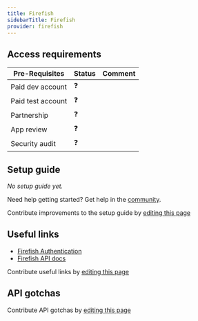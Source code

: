 ```yaml
---
title: Firefish
sidebarTitle: Firefish
provider: firefish
---
```




<Overview />
<PreBuiltTooling provider={providers[pageMetadata.provider]} />
<PreBuiltUseCases />

## Access requirements
| Pre-Requisites | Status | Comment|
| - | - | - |
| Paid dev account | ❓ |  |
| Paid test account | ❓ |  |
| Partnership | ❓ | |
| App review | ❓ |  |
| Security audit | ❓ | |


## Setup guide

_No setup guide yet._

<Tip>Need help getting started? Get help in the [community](https://nango.dev/slack).</Tip>

<Note>Contribute improvements to the setup guide by [editing this page](https://github.com/nangohq/nango/tree/master/docs-v2/integrations/all/firefish.mdx)</Note>


## Useful links

- [Firefish Authentication](https://developer.firefishsoftware.com/#bf9449fc-a65d-4922-a69f-77aab259e0f8)
- [Firefish API docs](https://developer.firefishsoftware.com/)

<Note>Contribute useful links by [editing this page](https://github.com/nangohq/nango/tree/master/docs-v2/integrations/all/firefish.mdx)</Note>

## API gotchas

<Note>Contribute API gotchas by [editing this page](https://github.com/nangohq/nango/tree/master/docs-v2/integrations/all/firefish.mdx)</Note>